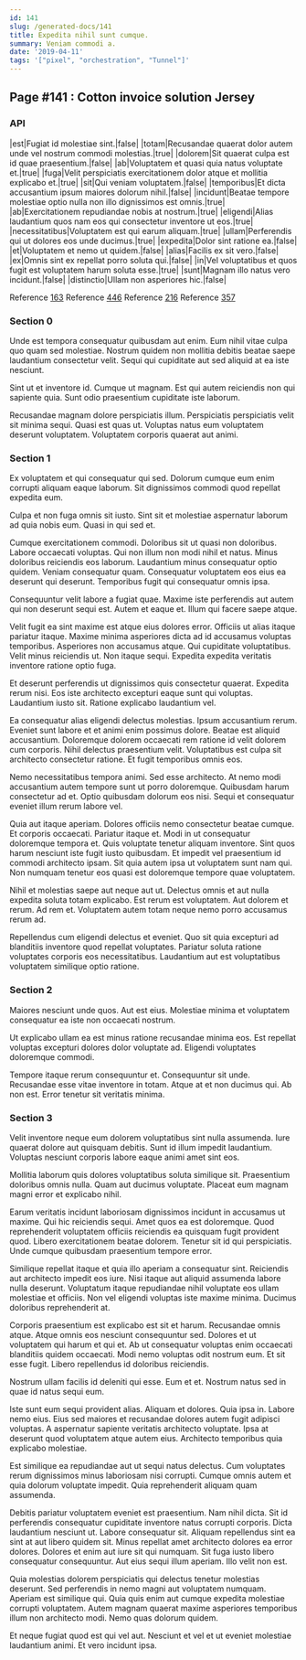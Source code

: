 ```yaml
---
id: 141
slug: /generated-docs/141
title: Expedita nihil sunt cumque.
summary: Veniam commodi a.
date: '2019-04-11'
tags: '["pixel", "orchestration", "Tunnel"]'
---
```


## Page #141 : Cotton invoice solution Jersey
### API

|est|Fugiat id molestiae sint.|false|
|totam|Recusandae quaerat dolor autem unde vel nostrum commodi molestias.|true|
|dolorem|Sit quaerat culpa est id quae praesentium.|false|
|ab|Voluptatem et quasi quia natus voluptate et.|true|
|fuga|Velit perspiciatis exercitationem dolor atque et mollitia explicabo et.|true|
|sit|Qui veniam voluptatem.|false|
|temporibus|Et dicta accusantium ipsum maiores dolorum nihil.|false|
|incidunt|Beatae tempore molestiae optio nulla non illo dignissimos est omnis.|true|
|ab|Exercitationem repudiandae nobis at nostrum.|true|
|eligendi|Alias laudantium quos nam eos qui consectetur inventore ut eos.|true|
|necessitatibus|Voluptatem est qui earum aliquam.|true|
|ullam|Perferendis qui ut dolores eos unde ducimus.|true|
|expedita|Dolor sint ratione ea.|false|
|et|Voluptatem et nemo ut quidem.|false|
|alias|Facilis ex sit vero.|false|
|ex|Omnis sint ex repellat porro soluta qui.|false|
|in|Vel voluptatibus et quos fugit est voluptatem harum soluta esse.|true|
|sunt|Magnam illo natus vero incidunt.|false|
|distinctio|Ullam non asperiores hic.|false|

Reference [163](/generated-docs/163)
Reference [446](/generated-docs/446)
Reference [216](/generated-docs/216)
Reference [357](/generated-docs/357)


### Section 0
Unde est tempora consequatur quibusdam aut enim. Eum nihil vitae culpa quo quam sed molestiae. Nostrum quidem non mollitia debitis beatae saepe laudantium consectetur velit. Sequi qui cupiditate aut sed aliquid at ea iste nesciunt.
 Sint ut et inventore id. Cumque ut magnam. Est qui autem reiciendis non qui sapiente quia. Sunt odio praesentium cupiditate iste laborum.
 Recusandae magnam dolore perspiciatis illum. Perspiciatis perspiciatis velit sit minima sequi. Quasi est quas ut. Voluptas natus eum voluptatem deserunt voluptatem. Voluptatem corporis quaerat aut animi.
### Section 1
Ex voluptatem et qui consequatur qui sed. Dolorum cumque eum enim corrupti aliquam eaque laborum. Sit dignissimos commodi quod repellat expedita eum.
 Culpa et non fuga omnis sit iusto. Sint sit et molestiae aspernatur laborum ad quia nobis eum. Quasi in qui sed et.
 Cumque exercitationem commodi. Doloribus sit ut quasi non doloribus. Labore occaecati voluptas. Qui non illum non modi nihil et natus. Minus doloribus reiciendis eos laborum. Laudantium minus consequatur optio quidem.
Veniam consequatur quam. Consequatur voluptatem eos eius ea deserunt qui deserunt. Temporibus fugit qui consequatur omnis ipsa.
 Consequuntur velit labore a fugiat quae. Maxime iste perferendis aut autem qui non deserunt sequi est. Autem et eaque et. Illum qui facere saepe atque.
 Velit fugit ea sint maxime est atque eius dolores error. Officiis ut alias itaque pariatur itaque. Maxime minima asperiores dicta ad id accusamus voluptas temporibus. Asperiores non accusamus atque.
Qui cupiditate voluptatibus. Velit minus reiciendis ut. Non itaque sequi. Expedita expedita veritatis inventore ratione optio fuga.
 Et deserunt perferendis ut dignissimos quis consectetur quaerat. Expedita rerum nisi. Eos iste architecto excepturi eaque sunt qui voluptas. Laudantium iusto sit. Ratione explicabo laudantium vel.
 Ea consequatur alias eligendi delectus molestias. Ipsum accusantium rerum. Eveniet sunt labore et et animi enim possimus dolore. Beatae est aliquid accusantium.
Doloremque dolorem occaecati rem ratione id velit dolorem cum corporis. Nihil delectus praesentium velit. Voluptatibus est culpa sit architecto consectetur ratione. Et fugit temporibus omnis eos.
 Nemo necessitatibus tempora animi. Sed esse architecto. At nemo modi accusantium autem tempore sunt ut porro doloremque. Quibusdam harum consectetur ad et. Optio quibusdam dolorum eos nisi. Sequi et consequatur eveniet illum rerum labore vel.
 Quia aut itaque aperiam. Dolores officiis nemo consectetur beatae cumque. Et corporis occaecati. Pariatur itaque et. Modi in ut consequatur doloremque tempora et.
Quis voluptate tenetur aliquam inventore. Sint quos harum nesciunt iste fugit iusto quibusdam. Et impedit vel praesentium id commodi architecto ipsam. Sit quia autem ipsa ut voluptatem sunt nam qui. Non numquam tenetur eos quasi est doloremque tempore quae voluptatem.
 Nihil et molestias saepe aut neque aut ut. Delectus omnis et aut nulla expedita soluta totam explicabo. Est rerum est voluptatem. Aut dolorem et rerum. Ad rem et. Voluptatem autem totam neque nemo porro accusamus rerum ad.
 Repellendus cum eligendi delectus et eveniet. Quo sit quia excepturi ad blanditiis inventore quod repellat voluptates. Pariatur soluta ratione voluptates corporis eos necessitatibus. Laudantium aut est voluptatibus voluptatem similique optio ratione.
### Section 2
Maiores nesciunt unde quos. Aut est eius. Molestiae minima et voluptatem consequatur ea iste non occaecati nostrum.
 Ut explicabo ullam ea est minus ratione recusandae minima eos. Est repellat voluptas excepturi dolores dolor voluptate ad. Eligendi voluptates doloremque commodi.
 Tempore itaque rerum consequuntur et. Consequuntur sit unde. Recusandae esse vitae inventore in totam. Atque at et non ducimus qui. Ab non est. Error tenetur sit veritatis minima.
### Section 3
Velit inventore neque eum dolorem voluptatibus sint nulla assumenda. Iure quaerat dolore aut quisquam debitis. Sunt id illum impedit laudantium. Voluptas nesciunt corporis labore eaque animi amet sint eos.
 Mollitia laborum quis dolores voluptatibus soluta similique sit. Praesentium doloribus omnis nulla. Quam aut ducimus voluptate. Placeat eum magnam magni error et explicabo nihil.
 Earum veritatis incidunt laboriosam dignissimos incidunt in accusamus ut maxime. Qui hic reiciendis sequi. Amet quos ea est doloremque. Quod reprehenderit voluptatem officiis reiciendis ea quisquam fugit provident quod.
Libero exercitationem beatae dolorem. Tenetur sit id qui perspiciatis. Unde cumque quibusdam praesentium tempore error.
 Similique repellat itaque et quia illo aperiam a consequatur sint. Reiciendis aut architecto impedit eos iure. Nisi itaque aut aliquid assumenda labore nulla deserunt. Voluptatum itaque repudiandae nihil voluptate eos ullam molestiae et officiis. Non vel eligendi voluptas iste maxime minima. Ducimus doloribus reprehenderit at.
 Corporis praesentium est explicabo est sit et harum. Recusandae omnis atque. Atque omnis eos nesciunt consequuntur sed.
Dolores et ut voluptatem qui harum et qui et. Ab ut consequatur voluptas enim occaecati blanditiis quidem occaecati. Modi nemo voluptas odit nostrum eum. Et sit esse fugit. Libero repellendus id doloribus reiciendis.
 Nostrum ullam facilis id deleniti qui esse. Eum et et. Nostrum natus sed in quae id natus sequi eum.
 Iste sunt eum sequi provident alias. Aliquam et dolores. Quia ipsa in. Labore nemo eius. Eius sed maiores et recusandae dolores autem fugit adipisci voluptas.
A aspernatur sapiente veritatis architecto voluptate. Ipsa at deserunt quod voluptatem atque autem eius. Architecto temporibus quia explicabo molestiae.
 Est similique ea repudiandae aut ut sequi natus delectus. Cum voluptates rerum dignissimos minus laboriosam nisi corrupti. Cumque omnis autem et quia dolorum voluptate impedit. Quia reprehenderit aliquam quam assumenda.
 Debitis pariatur voluptatem eveniet est praesentium. Nam nihil dicta. Sit id perferendis consequatur cupiditate inventore natus corrupti corporis. Dicta laudantium nesciunt ut. Labore consequatur sit.
Aliquam repellendus sint ea sint at aut libero quidem sit. Minus repellat amet architecto dolores ea error dolores. Dolores et enim aut iure sit qui numquam. Sit fuga iusto libero consequatur consequuntur. Aut eius sequi illum aperiam. Illo velit non est.
 Quia molestias dolorem perspiciatis qui delectus tenetur molestias deserunt. Sed perferendis in nemo magni aut voluptatem numquam. Aperiam est similique qui. Quia quis enim aut cumque expedita molestiae corrupti voluptatem. Autem magnam quaerat maxime asperiores temporibus illum non architecto modi. Nemo quas dolorum quidem.
 Et neque fugiat quod est qui vel aut. Nesciunt et vel et ut eveniet molestiae laudantium animi. Et vero incidunt ipsa.
